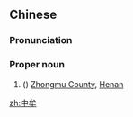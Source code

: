 ==Chinese==
{{zh-forms}}

===Pronunciation===
{{zh-pron
|m=Zhōngmù
|cat=pn
}}

===Proper noun===
{{zh-proper noun}}

# ({{zh-l|～[[縣]]}}) [[w:Zhongmu County|Zhongmu County]], [[w:Henan|Henan]]

[[zh:中牟]]